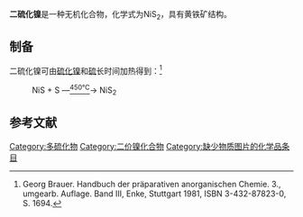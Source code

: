 {{chembox
| ImageFile = Kristallstruktur_Pyrit.png
| ImageSize = 
| IUPACName = 
| OtherNames = 
| Section1 = {{Chembox Identifiers
| CASNo_Ref = {{cascite|correct|CAS}}
|   CASNo = 12035-51-7
|   PubChem = 
|   SMILES = [Ni+2].[S-][S-]
  }}
| Section2 = {{Chembox Properties
|   Formula = NiS<sub>2</sub>
|   MolarMass = 122.823
|   Appearance = 
|   Density = 4.45g/cm<sup>3</sup>
|   MeltingPt = 
|   BoilingPt = 
|   Solubility = 
|   SolubleOther = 
  }}
| Section3 = {{Chembox Hazards
|   MainHazards = 
|   FlashPt = 
|   Autoignition = 
  }}
| Section8 = {{Chembox Related
|   Function = 
|   OtherFunctn = 
|   OtherAnions = [[二硒化镍|二硒化镍]]
|   OtherCations = [[二硫化铁|二硫化铁]]<BR>[[二硫化钴|二硫化钴]]
|   OtherCpds = [[硫化镍|硫化镍]]
  }}
}}

'''二硫化镍'''是一种无机化合物，化学式为NiS<sub>2</sub>，具有黄铁矿结构。

==制备==
二硫化镍可由[[硫化镍|硫化镍]]和[[硫|硫]]长时间加热得到：<ref>Georg Brauer. Handbuch der präparativen anorganischen Chemie. 3., umgearb. Auflage. Band III, Enke, Stuttgart 1981, ISBN 3-432-87823-0, S. 1694.</ref>
: NiS + S —<u><sup>450℃</sup></u>→ NiS<sub>2</sub>

==参考文献==
{{reflist}}

{{硫化物}}
[[Category:多硫化物|Category:多硫化物]]
[[Category:二价镍化合物|Category:二价镍化合物]]
[[Category:缺少物质图片的化学品条目|Category:缺少物质图片的化学品条目]]